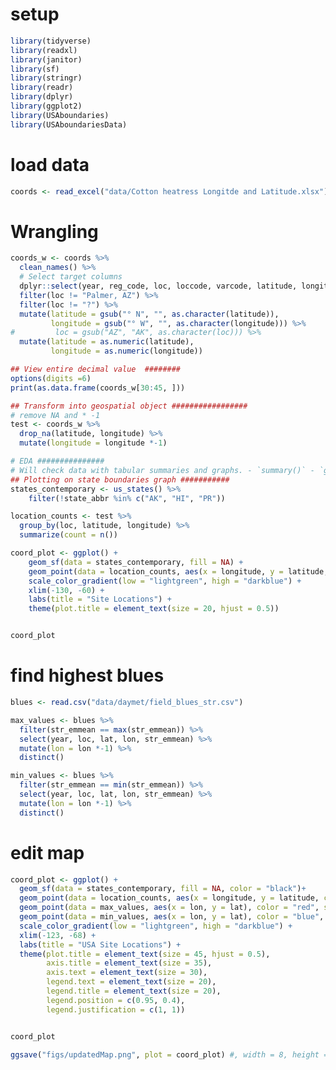 # setup 
```r
library(tidyverse)
library(readxl)
library(janitor)
library(sf)
library(stringr)
library(readr)
library(dplyr)
library(ggplot2)
library(USAboundaries)
library(USAboundariesData)
```

# load data 
```r
coords <- read_excel("data/Cotton heatress Longitde and Latitude.xlsx")
```


# Wrangling ########################################

```r
coords_w <- coords %>%
  clean_names() %>%
  # Select target columns  
  dplyr::select(year, reg_code, loc, loccode, varcode, latitude, longitude) %>%
  filter(loc != "Palmer, AZ") %>%
  filter(loc != "?") %>%
  mutate(latitude = gsub("° N", "", as.character(latitude)),
         longitude = gsub("° W", "", as.character(longitude))) %>%
#         loc = gsub("AZ", "AK", as.character(loc))) %>%
  mutate(latitude = as.numeric(latitude),
         longitude = as.numeric(longitude))

## View entire decimal value  ########
options(digits =6)
print(as.data.frame(coords_w[30:45, ]))

## Transform into geospatial object #################
# remove NA and * -1 
test <- coords_w %>%
  drop_na(latitude, longitude) %>%
  mutate(longitude = longitude *-1)

# EDA ###############
# Will check data with tabular summaries and graphs. - `summary()` - `ggplot()`
## Plotting on state boundaries graph ###########
states_contemporary <- us_states() %>%
    filter(!state_abbr %in% c("AK", "HI", "PR"))

location_counts <- test %>%
  group_by(loc, latitude, longitude) %>%
  summarize(count = n())

coord_plot <- ggplot() +
    geom_sf(data = states_contemporary, fill = NA) +
    geom_point(data = location_counts, aes(x = longitude, y = latitude, color = count), size = 3) +
    scale_color_gradient(low = "lightgreen", high = "darkblue") +
    xlim(-130, -60) + 
    labs(title = "Site Locations") + 
    theme(plot.title = element_text(size = 20, hjust = 0.5))


coord_plot

```


# find highest blues
```r
blues <- read.csv("data/daymet/field_blues_str.csv")

max_values <- blues %>%
  filter(str_emmean == max(str_emmean)) %>%
  select(year, loc, lat, lon, str_emmean) %>%
  mutate(lon = lon *-1) %>%
  distinct()

min_values <- blues %>%
  filter(str_emmean == min(str_emmean)) %>%
  select(year, loc, lat, lon, str_emmean) %>%
  mutate(lon = lon *-1) %>%
  distinct()
```

# edit map 
```r
coord_plot <- ggplot() +
  geom_sf(data = states_contemporary, fill = NA, color = "black")+
  geom_point(data = location_counts, aes(x = longitude, y = latitude, color = count), size = 3) +
  geom_point(data = max_values, aes(x = lon, y = lat), color = "red", shape = 8, size = 10, alpha = 2) +
  geom_point(data = min_values, aes(x = lon, y = lat), color = "blue", shape = 8, size = 10, alpha =  2) +
  scale_color_gradient(low = "lightgreen", high = "darkblue") +
  xlim(-123, -68) + 
  labs(title = "USA Site Locations") + 
  theme(plot.title = element_text(size = 45, hjust = 0.5),
        axis.title = element_text(size = 35),
        axis.text = element_text(size = 30),
        legend.text = element_text(size = 20),
        legend.title = element_text(size = 20),
        legend.position = c(0.95, 0.4),
        legend.justification = c(1, 1))


coord_plot

ggsave("figs/updatedMap.png", plot = coord_plot) #, width = 8, height = 6, dpi = 300)
```